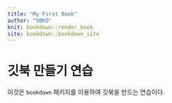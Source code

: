 ```yaml
---
title: "My First Book"
author: "SBKO"
knit: bookdown::render_book
site: bookdown::bookdown_site
---
```



# 깃북 만들기 연습 {#TryGitBook}
이것은 `bookdown` 패키지를 이용하여 깃북을 만드는 연습이다.
